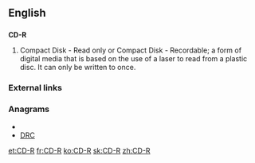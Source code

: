 ==English==

==={{initialism}}===
'''CD-R'''

# Compact Disk - Read only or Compact Disk - Recordable; a form of digital media that is based on the use of a laser to read from a plastic disc.  It can only be written to once.

===External links===
{{pedialite}}

===Anagrams===
* {{alphagram|cdr}}
* [[DRC#English|DRC]]

[[et:CD-R]]
[[fr:CD-R]]
[[ko:CD-R]]
[[sk:CD-R]]
[[zh:CD-R]]
